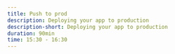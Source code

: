 ```yaml
---
title: Push to prod
description: Deploying your app to production
description-short: Deploying your app to production
duration: 90min
time: 15:30 - 16:30
---
```

